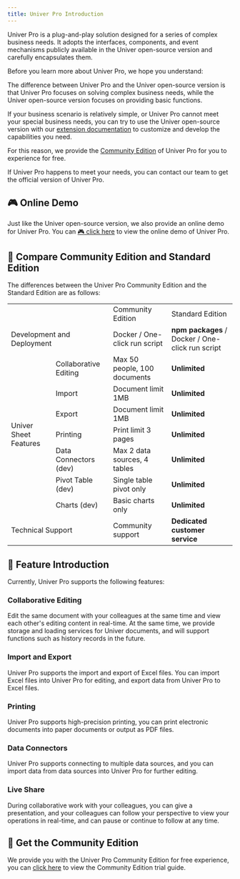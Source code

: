 ```yaml
---
title: Univer Pro Introduction
---
```


Univer Pro is a plug-and-play solution designed for a series of complex business needs. It adopts the interfaces, components, and event mechanisms publicly available in the Univer open-source version and carefully encapsulates them.

Before you learn more about Univer Pro, we hope you understand:

The difference between Univer Pro and the Univer open-source version is that Univer Pro focuses on solving complex business needs, while the Univer open-source version focuses on providing basic functions.

If your business scenario is relatively simple, or Univer Pro cannot meet your special business needs, you can try to use the Univer open-source version with our [extension documentation](/guides/customization) to customize and develop the capabilities you need.

For this reason, we provide the [Community Edition](/pro/enterprises/community-edition) of Univer Pro for you to experience for free.

If Univer Pro happens to meet your needs, you can contact our team to get the official version of Univer Pro.

## 🎮 Online Demo

Just like the Univer open-source version, we also provide an online demo for Univer Pro. You can [🎮 click here](/pro-examples/) to view the online demo of Univer Pro.

## 🎁 Compare Community Edition and Standard Edition

The differences between the Univer Pro Community Edition and the Standard Edition are as follows:

<table>
  <tr>
    <td colspan="2">&nbsp;</td>
    <td>Community Edition</td>
    <td>Standard Edition</td>
  </tr>
  <tr>
    <td colspan="2">Development and Deployment</td>
    <td>Docker / One-click run script</td>
    <td><strong>npm packages</strong> / Docker / One-click run script</td>
  </tr>
  <tr>
    <td rowspan="7">Univer Sheet Features</td>
    <td>Collaborative Editing</td>
    <td>Max 50 people, 100 documents</td>
    <td><strong>Unlimited</strong></td>
  </tr>
  <tr>
    <td>Import</td>
    <td>Document limit 1MB</td>
    <td><strong>Unlimited</strong></td>
  </tr>
  <tr>
    <td>Export</td>
    <td>Document limit 1MB</td>
    <td><strong>Unlimited</strong></td>
  </tr>
  <tr>
    <td>Printing</td>
    <td>Print limit 3 pages</td>
    <td><strong>Unlimited</strong></td>
  </tr>
  <tr>
    <td>Data Connectors (dev)</td>
    <td>Max 2 data sources, 4 tables</td>
    <td><strong>Unlimited</strong></td>
  </tr>
  <tr>
    <td>Pivot Table (dev)</td>
    <td>Single table pivot only</td>
    <td><strong>Unlimited</strong></td>
  </tr>
  <tr>
    <td>Charts (dev)</td>
    <td>Basic charts only</td>
    <td><strong>Unlimited</strong></td>
  </tr>
  <tr>
    <td colspan="2">Technical Support</td>
    <td>Community support</td>
    <td><strong>Dedicated customer service</strong></td>
  </tr>
</table>

## 🌟 Feature Introduction

Currently, Univer Pro supports the following features:

### Collaborative Editing

Edit the same document with your colleagues at the same time and view each other's editing content in real-time. At the same time, we provide storage and loading services for Univer documents, and will support functions such as history records in the future.

### Import and Export

Univer Pro supports the import and export of Excel files. You can import Excel files into Univer Pro for editing, and export data from Univer Pro to Excel files.

### Printing

Univer Pro supports high-precision printing, you can print electronic documents into paper documents or output as PDF files.

### Data Connectors

Univer Pro supports connecting to multiple data sources, and you can import data from data sources into Univer Pro for further editing.

### Live Share

During collaborative work with your colleagues, you can give a presentation, and your colleagues can follow your perspective to view your operations in real-time, and can pause or continue to follow at any time.

## 🍺 Get the Community Edition

We provide you with the Univer Pro Community Edition for free experience, you can [click here](/pro/enterprises/community-edition) to view the Community Edition trial guide.

